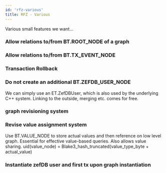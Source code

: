 ```yaml
---
id: 'rfz-various'
title: RFZ - Various
---
```

Various small features we want...

### Allow relations to/from BT.ROOT_NODE of a graph

### Allow relations to/from BT.TX_EVENT_NODE

### Transaction Rollback

### Do not create an additional BT.ZEFDB_USER_NODE
We can simply use an ET.ZefDBUser, which is also used by the underlying C++ system. Linking to the outside, merging etc. comes for free.

### graph revisioning system

### Revise value assignment system
Use BT.VALUE_NODE to store actual values and then reference on low level graph. Essential for effective value-based queries. Also allows value sharing.
uid(value_node) = Blake3_hash_truncated(value_type_byte + actual_value)

### Instantiate zefDB user and first tx upon graph instantiation

